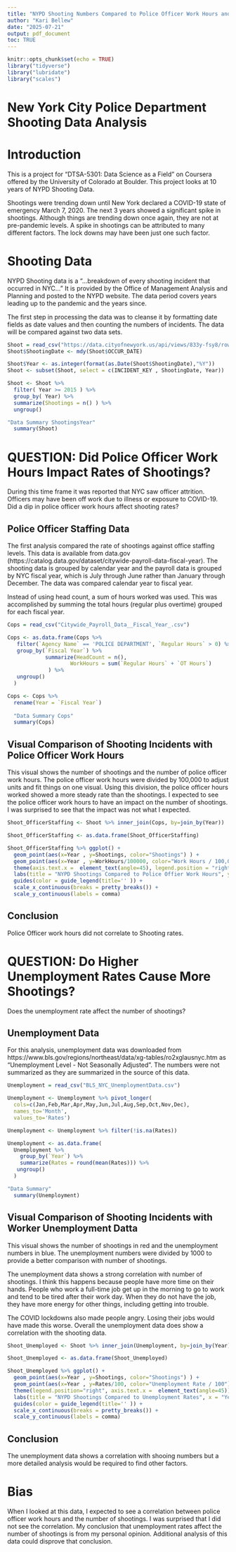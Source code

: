 ---
title: "NYPD Shooting Numbers Compared to Police Officer Work Hours and Population Unemployment Rates"
author: "Kari Bellew"
date: "2025-07-21"
output: pdf_document
toc: TRUE
---
\pagebreak
```{r setup, include=FALSE}
knitr::opts_chunk$set(echo = TRUE)
library("tidyverse")
library("lubridate")
library("scales")
```

# New York City Police Department Shooting Data Analysis


# Introduction

This is a project for "DTSA-5301: Data Science as a Field" on Coursera offered by the University of Colorado at Boulder. This project looks at 10 years of NYPD Shooting Data. 

Shootings were trending down until New York declared a COVID-19 state of emergency March 7, 2020. The next 3 years showed a significant spike in shootings. Although things are trending down once again, they are not at pre-pandemic levels. A spike in shootings can be attributed to many different factors. The lock downs may have been just one such factor. 


# Shooting Data

NYPD Shooting data is a "...breakdown of every shooting incident that occurred in NYC..." It is provided by the Office of Management Analysis and Planning and posted to the NYPD website. The data period covers years leading up to the pandemic and the years since. 

The first step in processing the data was to cleanse it by formatting date fields as date values and then counting the numbers of incidents. The data will be compared against two data sets. 

```{r read_shooting_data, echo=FALSE}
Shoot = read_csv("https://data.cityofnewyork.us/api/views/833y-fsy8/rows.csv?accessType=DOWNLOAD")
Shoot$ShootingDate <- mdy(Shoot$OCCUR_DATE)

Shoot$Year <- as.integer(format(as.Date(Shoot$ShootingDate),"%Y"))
Shoot <- subset(Shoot, select = c(INCIDENT_KEY , ShootingDate, Year))

Shoot <- Shoot %>%
  filter( Year >= 2015 ) %>%
  group_by( Year) %>%
  summarize(Shootings = n() ) %>%
  ungroup()

"Data Summary ShootingsYear"
  summary(Shoot)
```


# QUESTION: Did Police Officer Work Hours Impact Rates of Shootings?

During this time frame it was reported that NYC saw officer attrition. Officers may have been off work due to illness or exposure to COVID-19. Did a dip in police officer work hours affect shooting rates?


## Police Officer Staffing Data

The first analysis compared the rate of shootings against office staffing levels. This data is available from data.gov (https://catalog.data.gov/dataset/citywide-payroll-data-fiscal-year). The shooting data is grouped by calendar year and the payroll data is grouped by NYC fiscal year, which is July through June rather than January through December. The data was compared calendar year to fiscal year. 

Instead of using head count, a sum of hours worked was used. This was accomplished by summing the total hours (regular plus overtime) grouped for each fiscal year. 

```{r read_staffing_data, echo=FALSE}
Cops = read_csv("Citywide_Payroll_Data__Fiscal_Year_.csv")

Cops <- as.data.frame(Cops %>%
   filter(`Agency Name` == 'POLICE DEPARTMENT', `Regular Hours` > 0) %>%
   group_by(`Fiscal Year`) %>%
            summarize(HeadCount = n(),
                    WorkHours = sum(`Regular Hours` + `OT Hours`)
             ) %>%
   ungroup()
  ) 

Cops <- Cops %>%
  rename(Year = `Fiscal Year`)
  
  "Data Summary Cops"
  summary(Cops)
```


## Visual Comparison of Shooting Incidents with Police Officer Work Hours

This visual shows the number of shootings and the number of police officer work hours. The police officer work hours were divided by 100,000 to adjust units and fit things on one visual. Using this division, the police officer hours worked showed a more steady rate than the shootings. I expected to see the police officer work hours to have an impact on the number of shootings. I was surprised to see that the impact was not what I expected.

```{r Shoot_OfficerStaffing_Visual, echo=FALSE}
Shoot_OfficerStaffing <- Shoot %>% inner_join(Cops, by=join_by(Year))

Shoot_OfficerStaffing <- as.data.frame(Shoot_OfficerStaffing)

Shoot_OfficerStaffing %>% ggplot() +
  geom_point(aes(x=Year , y=Shootings, color="Shootings") ) +
  geom_point(aes(x=Year , y=WorkHours/100000, color="Work Hours / 100,000") ) +
  theme(axis.text.x =  element_text(angle=45), legend.position = "right") +
  labs(title = "NYPD Shootings Compared to Police Offier Work Hours", y=NULL) +
  guides(color = guide_legend(title='' )) +
  scale_x_continuous(breaks = pretty_breaks()) +
  scale_y_continuous(labels = comma)
```


## Conclusion

Police Officer work hours did not correlate to Shooting rates.


# QUESTION: Do Higher Unemployment Rates Cause More Shootings?

Does the unemployment rate affect the number of shootings? 


## Unemployment Data

For this analysis, unemployment data was downloaded from https://www.bls.gov/regions/northeast/data/xg-tables/ro2xglausnyc.htm as "Unemployment Level - Not Seasonally Adjusted". The numbers were not summarized as they are summarized in the source of this data.

```{r read_unemployment_data, echo=FALSE}
Unemployment = read_csv("BLS_NYC_UnemploymentData.csv")

Unemployment <- Unemployment %>% pivot_longer(
  cols=c(Jan,Feb,Mar,Apr,May,Jun,Jul,Aug,Sep,Oct,Nov,Dec),
  names_to='Month',
  values_to='Rates')

Unemployment <- Unemployment %>% filter(!is.na(Rates))

Unemployment <- as.data.frame(
  Unemployment %>%
    group_by(`Year`) %>%
    summarize(Rates = round(mean(Rates))) %>%
   ungroup()
  ) 

"Data Summary"
  summary(Unemployment)
```


## Visual Comparison of Shooting Incidents with Worker Unemployment Datta

This visual shows the number of shootings in red and the unemployment numbers in blue. The unemployment numbers were divided by 1000 to provide a better comparison with number of shootings. 

The unemployment data shows a strong correlation with number of shootings. I think this happens because people have more time on their hands. People who work a full-time job get up in the morning to go to work and tend to be tired after their work day. When they do not have the job, they have more energy for other things, including getting into trouble. 

The COVID lockdowns also made people angry. Losing their jobs would have made this worse. Overall the unemployment data does show a correlation with the shooting data.

```{r Shoot_Unemployed_Visual, echo=FALSE}
Shoot_Unemployed <- Shoot %>% inner_join(Unemployment, by=join_by(Year))

Shoot_Unemployed <- as.data.frame(Shoot_Unemployed)

Shoot_Unemployed %>% ggplot() +
  geom_point(aes(x=Year , y=Shootings, color="Shootings") ) +
  geom_point(aes(x=Year , y=Rates/100, color="Unemployment Rate / 100") ) +
  theme(legend.position="right", axis.text.x =  element_text(angle=45)) +
  labs(title = "NYPD Shootings Compared to Unemployment Rates", x = "Year")  +
  guides(color = guide_legend(title='' )) +
  scale_x_continuous(breaks = pretty_breaks()) +
  scale_y_continuous(labels = comma)
```


## Conclusion

The unemployment data shows a correlation with shooing numbers but a more detailed analysis would be required to find other factors.

# Bias

When I looked at this data, I expected to see a correlation between police officer work hours and the number of shootings. I was surprised that I did not see the correlation. My conclusion that unemployment rates affect the number of shootings is from my personal opinion. Additional analysis of this data could disprove that conclusion.





